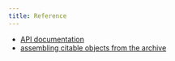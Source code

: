 ```yaml
---
title: Reference
---
```




- [API documentation](./apis.qmd)
- [assembling citable objects from the archive](./components.qmd)




